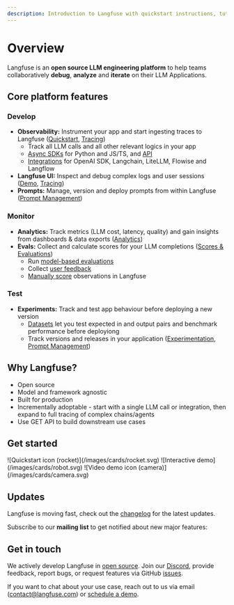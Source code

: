 ```yaml
---
description: Introduction to Langfuse with quickstart instructions, tutorials, and more.
---
```



# Overview

Langfuse is an **open source LLM engineering platform** to help teams collaboratively **debug**, **analyze** and **iterate** on their LLM Applications.

## Core platform features

### Develop

- **Observability:** Instrument your app and start ingesting traces to Langfuse ([Quickstart](https://langfuse.com/docs/get-started), [Tracing](https://langfuse.com/docs/tracing))
  - Track all LLM calls and all other relevant logics in your app
  - [Async SDKs](/docs/sdk/overview) for Python and JS/TS, and [API](https://api.reference.langfuse.com)
  - [Integrations](https://langfuse.com/docs/integrations) for OpenAI SDK, Langchain, LiteLLM, Flowise and Langflow
- **Langfuse UI:** Inspect and debug complex logs and user sessions ([Demo](https://langfuse.com/docs/demo), [Tracing](https://langfuse.com/docs/tracing))
- **Prompts:** Manage, version and deploy prompts from within Langfuse ([Prompt Management](https://langfuse.com/docs/prompts))

### Monitor

- **Analytics:** Track metrics (LLM cost, latency, quality) and gain insights from dashboards & data exports ([Analytics](https://langfuse.com/docs/analytics))
- **Evals:** Collect and calculate scores for your LLM completions ([Scores & Evaluations](https://langfuse.com/docs/scores))
  - Run [model-based evaluations](https://langfuse.com/docs/scores/model-based-evals)
  - Collect [user feedback](https://langfuse.com/docs/scores/user-feedback)
  - [Manually score](https://langfuse-docs-git-new-menu-langfuse.vercel.app/docs/scores/manually) observations in Langfuse

### Test

- **Experiments:** Track and test app behaviour before deploying a new version
  - [Datasets](https://langfuse.com/docs/datasets) let you test expected in and output pairs and benchmark performance before deployiong
  - Track versions and releases in your application ([Experimentation](https://langfuse.com/docs/experimentation), [Prompt Management](https://langfuse.com/docs/prompts))

## Why Langfuse?

- Open source
- Model and framework agnostic
- Built for production
- Incrementally adoptable - start with a single LLM call or integration, then expand to full tracing of complex chains/agents
- Use GET API to build downstream use cases

## Get started

<Cards num={3}>
  <Card href="/docs/get-started" title="Quickstart" image arrow>
    ![Quickstart icon (rocket)](/images/cards/rocket.svg)
  </Card>
  <Card href="/docs/demo" title="Interactive demo" image arrow>
    ![Interactive demo](/images/cards/robot.svg)
  </Card>
  <Card href="/docs/video" title="Langfuse in 2 minutes" image arrow>
    ![Video demo icon (camera)](/images/cards/camera.svg)
  </Card>
</Cards>

## Updates

Langfuse is moving fast, check out the [changelog](/changelog) for the latest updates.

Subscribe to our **mailing list** to get notified about new major features:

<ProductUpdateSignup source="langfuse.com/docs" className="mt-2" />

## Get in touch

We actively develop Langfuse in [open source](/docs/open-source). Join our [Discord](/discord), provide feedback, report bugs, or request features via GitHub [issues](/issue).

If you want to chat about your use case, reach out to us via email (contact@langfuse.com) or [schedule a demo](/schedule-demo).
